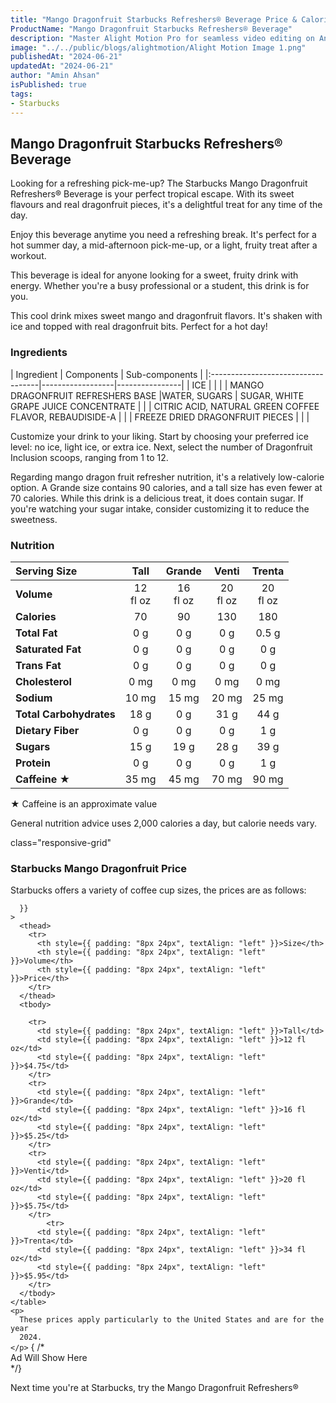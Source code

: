 ```yaml
---
title: "Mango Dragonfruit Starbucks Refreshers® Beverage Price & Calories"
ProductName: "Mango Dragonfruit Starbucks Refreshers® Beverage" 
description: "Master Alight Motion Pro for seamless video editing on Android, iOS, and Tablets with our ultimate guide, unlocking advanced features and elevating your skills in 2024!"
image: "../../public/blogs/alightmotion/Alight Motion Image 1.png"
publishedAt: "2024-06-21"
updatedAt: "2024-06-21"
author: "Amin Ahsan"
isPublished: true
tags:
- Starbucks
---
```


 
## Mango Dragonfruit Starbucks Refreshers® Beverage

Looking for a refreshing pick-me-up? The Starbucks Mango Dragonfruit Refreshers® Beverage is your perfect tropical escape.
With its sweet flavours and real dragonfruit pieces, it's a delightful treat for any time of the day.

Enjoy this beverage anytime you need a refreshing break. It's perfect for a hot summer day, a mid-afternoon pick-me-up, or a light, fruity treat after a workout.

This beverage is ideal for anyone looking for a sweet, fruity drink with energy.
Whether you're a busy professional or a student, this drink is for you.

This cool drink mixes sweet mango and dragonfruit flavors. It's shaken with ice and topped with real dragonfruit bits. Perfect for a hot day!


### Ingredients
<div style={{ overflowX: "scroll", fontSize: "14px" }}>
  | Ingredient                         | Components       | Sub-components |
  |:-----------------------------------|------------------|----------------|
  | ICE                                |                  |                | 
  | MANGO DRAGONFRUIT REFRESHERS BASE  |WATER, SUGARS    | SUGAR, WHITE GRAPE JUICE CONCENTRATE               | 
  |                                    | CITRIC ACID, NATURAL GREEN COFFEE FLAVOR, REBAUDISIDE-A                 |                | 
  | FREEZE DRIED DRAGONFRUIT PIECES                                   |                  |                | 
</div>

Customize your drink to your liking. Start by choosing your preferred ice level: no ice, light ice, or extra ice. Next, select the number of Dragonfruit Inclusion scoops, ranging from 1 to 12.

Regarding mango dragon fruit refresher nutrition, it's a relatively low-calorie option. A Grande size contains 90 calories, and a tall size has even fewer at 70 calories. While this drink is a delicious treat, it does contain sugar. If you're watching your sugar intake, consider customizing it to reduce the sweetness.

### Nutrition

|  Serving Size	            | Tall           | Grande        | Venti   | Trenta    |
|:--------------------------|:--------------:|:-----------:|:--------:|:--------:|
| **Volume**                | 12 <br/> fl oz | 16 <br/> fl oz |  20 <br/> fl oz | 20 <br/> fl oz |
| **Calories**              | 70             | 90          | 130      | 180      |
| **Total Fat**             | 0 g            | 0 g         | 0 g      | 0.5 g      |
| **Saturated Fat**         | 0 g            | 0 g         | 0 g      | 0 g      |
| **Trans Fat**             | 0 g            | 0 g         | 0 g      | 0 g      |
| **Cholesterol**           | 0 mg           | 0 mg        | 0 mg     | 0 mg     |
| **Sodium**                | 10 mg          | 15 mg       | 20 mg    | 25 mg    | 
| **Total Carbohydrates**   | 18 g           | 0 g         | 31 g      | 44 g      |
| **Dietary Fiber**         | 0 g            | 0 g         | 0 g      | 1 g      |
| **Sugars**                | 15 g            | 19 g         | 28 g      | 39 g      |
| **Protein**               | 0 g            | 0 g         | 0 g      | 1 g      |
| **Caffeine ★**            | 35 mg          | 45 mg      | 70 mg   | 90 mg   |

★ Caffeine is an approximate value

General nutrition advice uses 2,000 calories a day, but calorie needs vary.

<style jsx>{`
  @media (min-width: 768px) {
    .responsive-grid {
      display: grid;
      grid-template-columns: 1fr 1fr;
    }
  }
`}</style>

<div
  style={{
    backgroundColor: "#cee3de",
    borderLeft: "3px solid #0c7556",
   padding: "20px",
    paddingTop: "13px", // Add padding to the top
        display: "grid",
        height: "fit-content",
      }} 
      
  class="responsive-grid"

>
  <div>
    <h3>Starbucks Mango Dragonfruit Price</h3>
    <p>
      Starbucks offers a variety of coffee cup sizes, the prices are as follows:
    </p>
    <table
      style={{
        backgroundColor: "white",
        width: "100%",
        padding: "20px",
        borderCollapse: "collapse",
            borderRadius: "13px",
        
      }}
    >
      <thead>
        <tr>
          <th style={{ padding: "8px 24px", textAlign: "left" }}>Size</th>
          <th style={{ padding: "8px 24px", textAlign: "left" }}>Volume</th>
          <th style={{ padding: "8px 24px", textAlign: "left" }}>Price</th>
        </tr>
      </thead>
      <tbody>

        <tr>
          <td style={{ padding: "8px 24px", textAlign: "left" }}>Tall</td>
          <td style={{ padding: "8px 24px", textAlign: "left" }}>12 fl oz</td>
          <td style={{ padding: "8px 24px", textAlign: "left" }}>$4.75</td>
        </tr>
        <tr>
          <td style={{ padding: "8px 24px", textAlign: "left" }}>Grande</td>
          <td style={{ padding: "8px 24px", textAlign: "left" }}>16 fl oz</td>
          <td style={{ padding: "8px 24px", textAlign: "left" }}>$5.25</td>
        </tr>
        <tr>
          <td style={{ padding: "8px 24px", textAlign: "left" }}>Venti</td>
          <td style={{ padding: "8px 24px", textAlign: "left" }}>20 fl oz</td>
          <td style={{ padding: "8px 24px", textAlign: "left" }}>$5.75</td>
        </tr>
            <tr>
          <td style={{ padding: "8px 24px", textAlign: "left" }}>Trenta</td>
          <td style={{ padding: "8px 24px", textAlign: "left" }}>34 fl oz</td>
          <td style={{ padding: "8px 24px", textAlign: "left" }}>$5.95</td>
        </tr>
      </tbody>
    </table>
    <p>
      These prices apply particularly to the United States and are for the year
      2024.
    </p>
  </div>
  {  /* <div>Ad Will Show Here</div> */}
  <div></div>
</div>

Next time you're at Starbucks, try the Mango Dragonfruit Refreshers®